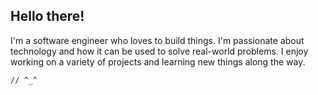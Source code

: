 <Cover
  src="https://cdn.cosmos.so/a1a11bdd-d074-42ae-889e-dcd46f972fa1?format=jpeg"
  alt="Software Engineer"
  caption="Software Engineer"
/>

## Hello there!

I'm a software engineer who loves to build things. I'm passionate about technology and how it can be used to solve real-world problems. I enjoy working on a variety of projects and learning new things along the way.

```
// ^_^
```

